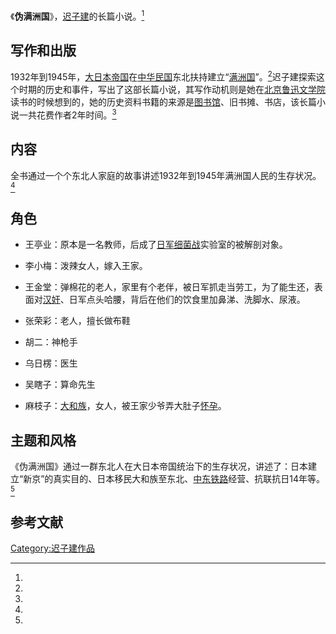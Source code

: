 {{Infobox Book 
|图像      = <!-- [[File:|200px]] -->
|图像说明  = 
|书名      = 《伪满洲国》
|作者      = [[迟子建|迟子建]]
|原名      = 
|译者      = 
|插图      = 
|封面设计  = 
|出版地    = {{CHNML}}
|语言      = [[简体中文|简体中文]]
|系列      = 
|题材      = 
|类型      = [[长篇小说|长篇小说]]
|出版者    = 人民文学出版社
|出版日期  = 2004年5月1日
|中文版    = 
|媒介      = [[印刷|印刷]]（平装书）
|页数      = 
|开本      = 
|isbn      = 9787020074464
|oclc      = 
|杜威十进制图书分类法= 
|美国国会图书馆图书分类法= 
|上一部作品= 
|下一部作品= 
|引用      = 
|被引用    = 
}}

《'''伪满洲国'''》，[[迟子建|迟子建]]的长篇小说。<ref name="at" />

==写作和出版==
1932年到1945年，[[大日本帝国|大日本帝国]]在[[中华民国|中华民国]]东北扶持建立“[[满洲国|满洲国]]”。<ref name="bee" />迟子建探索这个时期的历史和事件，写出了这部长篇小说，其写作动机则是她在[[北京|北京]][[鲁迅文学院|鲁迅文学院]]读书的时候想到的，她的历史资料书籍的来源是[[图书馆|图书馆]]、旧书摊、书店，该长篇小说一共花费作者2年时间。<ref name="bee" />

==内容==
全书通过一个个东北人家庭的故事讲述1932年到1945年满洲国人民的生存状况。<ref name="bee" />

==角色==
*王亭业：原本是一名教师，后成了[[日军|日军]][[细菌战|细菌战]]实验室的被解剖对象。

*李小梅：泼辣女人，嫁入王家。

*王金堂：弹棉花的老人，家里有个老伴，被日军抓走当劳工，为了能生还，表面对[[汉奸|汉奸]]、日军点头哈腰，背后在他们的饮食里加鼻涕、洗脚水、尿液。

*张荣彩：老人，擅长做布鞋

*胡二：神枪手

*乌日楞：医生

*吴瞎子：算命先生

*麻枝子：[[大和族|大和族]]，女人，被王家少爷弄大肚子[[怀孕|怀孕]]。

==主题和风格==
《伪满洲国》通过一群东北人在大日本帝国统治下的生存状况，讲述了：日本建立“新京”的真实目的、日本移民大和族至东北、[[中东铁路|中东铁路]]经营、抗联抗日14年等。<ref name="bee" />

==参考文献==
{{reflist|refs=
<ref name="at" >{{cite web |url=http://book.sina.com.cn/author/subject/2008-10-27/2316246256.shtml |title=小女子迟子建向大作家迈进 |accessdate=2008 |publisher=新浪网 |work= |language=zh-hans |archive-date=2018-09-29 |archive-url=https://web.archive.org/web/20180929030128/http://book.sina.com.cn/author/subject/2008-10-27/2316246256.shtml |dead-url=no }}</ref>

<ref name="bee" >{{cite book |author=迟子建 |title=《伪满洲国》|year=2004 |publisher=人民文学出版社 |location=北京 |pages= |isbn=9787020074464 |language=zh-hans}}</ref>
}}

{{迟子建作品}}

{{DEFAULTSORT:W伪}}
[[Category:迟子建作品|Category:迟子建作品]]